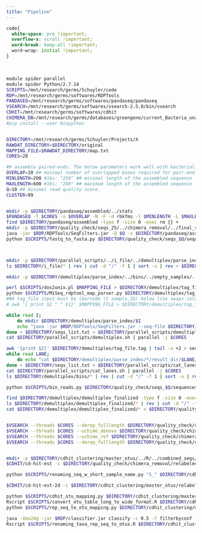 ```yaml
---
title: "Pipeline"
---
```


```css
code{
  white-space: pre !important;
  overflow-x: scroll !important;
  word-break: keep-all !important;
  word-wrap: initial !important;
}
```
<br>
```bash
module spider parallel
module spider Python/2.7.14
SCRIPTS=/mnt/research/germs/Schuyler/code
RDP=/mnt/research/germs/softwares/RDPTools
PANDASEQ=/mnt/research/germs/softwares/pandaseq/pandaseq
VSEARCH=/mnt/research/germs/softwares/vsearch-2.5.0/bin/vsearch
CDHIT=/mnt/research/germs/softwares/cdhit
CHIMERA_DB=/mnt/research/germs/databases/greengene/current_Bacteria_unaligned.fa
#pip install --user Biopython


DIRECTORY=/mnt/research/germs/Schuyler/Projects/X
RAWDAT_DIRECTORY=$DIRECTORY/original
MAPPING_FILE=$RAWDAT_DIRECTORY/map.txt
CORES=20

## assemble paired-ends. The below parameters work well with bacterial 16S. 
OVERLAP=10 ## minimal number of overlapped bases required for pair-end assembling. Not so critical if you set the length parameters (see below)
MINLENGTH=200 #16s: "250" ## minimal length of the assembled sequence
MAXLENGTH=600 #16s: "280" ## maximum length of the assembled sequence
Q=10 ## minimal read quality score.
CLUSTER=99


mkdir -p $DIRECTORY/pandaseq/assembled/../stats
$PANDASEQ -T $CORES -o $OVERLAP -N -F -d rbkfms -l $MINLENGTH -L $MAXLENGTH -f $RAWDAT_DIRECTORY/*_R1_* -r $RAWDAT_DIRECTORY/*_R2_* 1 > $DIRECTORY/pandaseq/assembled/sequences.assembled.fastq 2> $DIRECTORY/pandaseq/stats/sequences.assembled.stats.txt.bz2
find $DIRECTORY/pandaseq/assembled -type f -size 0 -exec rm {} +
mkdir -p $DIRECTORY/quality_check/seqs_25/../chimera_removal/../final_seqs
java -jar $RDP/RDPTools/SeqFilters.jar -Q $Q -s $DIRECTORY/pandaseq/assembled/sequences.assembled.fastq -o $DIRECTORY/quality_check/seqs_$Q -O sequences
python $SCRIPTS/fastq_to_fasta.py $DIRECTORY/quality_check/seqs_$Q/sequences/NoTag/NoTag_trimmed.fastq $DIRECTORY/quality_check/seqs_$Q/sequences/sequences.fa



mkdir -p $DIRECTORY/parallel_scripts/../i_file/../demultiplex/parse_index/../bins/../empty_samples/../demultiplex_finalized; split -l 1000000 $RAWDAT_DIRECTORY/*_I*.fastq* $DIRECTORY/i_file/
ls $DIRECTORY/i_file/* | rev | cut -d "/" -f 1 | sort -u | rev > $DIRECTORY/seqs_list.txt

mkdir -p $DIRECTORY/demultiplex/parse_index/../bins/../empty_samples/../demultiplex_finalized

perl $SCRIPTS/dos2unix.pl $MAPPING_FILE > $DIRECTORY/demultiplex/tag_file.txt
python $SCRIPTS/MiSeq_rdptool_map_parser.py $DIRECTORY/demultiplex/tag_file.txt > $DIRECTORY/demultiplex/tag_file.tag
### tag_file input must be (barcode \t sample_ID) below line swaps column position if mapping file in opposite order. 
# awk '{ print $2 " " $1}' $MAPPING_FILE > $DIRECTORY/demultiplex/tag_file.tag

while read I;
	do mkdir $DIRECTORY/demultiplex/parse_index/$I
	echo "java -jar $RDP/RDPTools/SeqFilters.jar --seq-file $DIRECTORY/i_file/$I --tag-file $DIRECTORY/demultiplex/tag_file.tag --outdir $DIRECTORY/demultiplex/parse_index/$I"
done < $DIRECTORY/seqs_list.txt > $DIRECTORY/parallel_scripts/demultiplex.sh
cat $DIRECTORY/parallel_scripts/demultiplex.sh | parallel -j $CORES

awk '{print $2}' $DIRECTORY/demultiplex/tag_file.tag | tail -n +2 > seqs_list.txt
while read LANE;
	do echo "cat $DIRECTORY/demultiplex/parse_index/*/result_dir/$LANE/$LANE\_trimmed.fastq > $DIRECTORY/demultiplex/bins/$LANE\_trimmed.fastq"
done < $DIRECTORY/seqs_list.txt > $DIRECTORY/parallel_scripts/cat_lanes.sh
cat $DIRECTORY/parallel_scripts/cat_lanes.sh | parallel -j $CORES
ls $DIRECTORY/demultiplex/bins/* | rev | cut -d "/" -f 1 | sort -u | rev | cut -d "_" -f 1 > $DIRECTORY/seqs_list.txt

python $SCRIPTS/bin_reads.py $DIRECTORY/quality_check/seqs_$Q/sequences/sequences.fa $DIRECTORY/demultiplex/bins $DIRECTORY/demultiplex/demultiplex_finalized

find $DIRECTORY/demultiplex/demultiplex_finalized -type f -size 0 -exec mv -t $DIRECTORY/demultiplex/empty_samples/ {} +
ls $DIRECTORY/demultiplex/demultiplex_finalized/* | rev | cut -d "/" -f 1 | sort -u | rev | cut -d "_" -f 1 > $DIRECTORY/seqs_list.txt
cat $DIRECTORY/demultiplex/demultiplex_finalized/* > $DIRECTORY/quality_check/chimera_removal/all_combined_q$Q.fa


$VSEARCH --threads $CORES --derep_fulllength $DIRECTORY/quality_check/chimera_removal/all_combined_q$Q.fa --output $DIRECTORY/quality_check/chimera_removal/all_combined_q$Q\_unique_sort_min2.fa --sizeout --minuniquesize 2
$VSEARCH --threads $CORES --uchime_denovo $DIRECTORY/quality_check/chimera_removal/all_combined_q$Q\_unique_sort_min2.fa --chimeras $DIRECTORY/quality_check/chimera_removal/all_combined_q$Q\_unique_sort_min2_denovo.chimera --nonchimeras $DIRECTORY/quality_check/chimera_removal/all_combined_q$Q\_unique_sort_min2_denovo.good
$VSEARCH --threads $CORES --uchime_ref $DIRECTORY/quality_check/chimera_removal/all_combined_q$Q\_unique_sort_min2_denovo.good --nonchimeras $DIRECTORY/quality_check/chimera_removal/all_combined_q$Q\_unique_sort_min2_denovo_ref.good --db $CHIMERA_DB
$VSEARCH --threads $CORES --derep_fulllength $DIRECTORY/quality_check/chimera_removal/all_combined_q$Q\_unique_sort_min2_denovo_ref.good --relabel "U_" --output $DIRECTORY/quality_check/chimera_removal/relabeled_denovo_ref.good


mkdir -p $DIRECTORY/cdhit_clustering/master_otus/../R/../combined_seqs/../renamed_seqs
$CDHIT/cd-hit-est -i $DIRECTORY/quality_check/chimera_removal/relabeled_denovo_ref.good -o $DIRECTORY/cdhit_clustering/master_otus/relabeled_denovo_ref_good_cdhit_$CLUSTER -c 0.$CLUSTER -M 200000 -T -j $CORES

python $SCRIPTS/renaming_seq_w_short_sample_name.py "S_" $DIRECTORY/cdhit_clustering/renamed_seqs/sample_filename_map.txt $DIRECTORY/cdhit_clustering/renamed_seqs/sequence_name_map.txt $DIRECTORY/demultiplex/demultiplex_finalized/*.fasta > $DIRECTORY/cdhit_clustering/renamed_seqs/all_renamed_sequences.fa

$CDHIT/cd-hit-est-2d -i $DIRECTORY/cdhit_clustering/master_otus/relabeled_denovo_ref_good_cdhit_$CLUSTER -i2 $DIRECTORY/cdhit_clustering/renamed_seqs/all_renamed_sequences.fa -o $DIRECTORY/cdhit_clustering/master_otus/otu_mapping_cdhit_$CLUSTER -c 0.$CLUSTER -M 200000 -T -j $CORES

python $SCRIPTS/cdhit_otu_mapping.py $DIRECTORY/cdhit_clustering/master_otus/otu_mapping_cdhit_$CLUSTER.clstr > $DIRECTORY/cdhit_clustering/master_otus/cdhit_otu_table_long.txt
Rscript $SCRIPTS/convert_otu_table_long_to_wide_format.R $DIRECTORY/cdhit_clustering/master_otus/cdhit_otu_table_long.txt $DIRECTORY/cdhit_clustering/R/cdhit_otu_table_wide.txt
python $SCRIPTS/rep_seq_to_otu_mapping.py $DIRECTORY/cdhit_clustering/master_otus/relabeled_denovo_ref_good_cdhit_$CLUSTER.clstr > $DIRECTORY/cdhit_clustering/master_otus/rep_seq_to_cluster.map 

java -Xmx24g -jar $RDP/classifier.jar classify -c 0.5 -f filterbyconf -o $DIRECTORY/cdhit_clustering/master_otus/relabeled_denovo_ref_good_cdhit_$CLUSTER\_taxa_filterbyconf.txt -h $DIRECTORY/cdhit_clustering/master_otus/relabeled_denovo_ref_good_cdhit_$CLUSTER\_taxa_filterbyconf_hierarchy.txt $DIRECTORY/cdhit_clustering/master_otus/relabeled_denovo_ref_good_cdhit_$CLUSTER
Rscript $SCRIPTS/renaming_taxa_rep_seq_to_otus.R $DIRECTORY/cdhit_clustering/master_otus/relabeled_denovo_ref_good_cdhit_$CLUSTER\_taxa_filterbyconf.txt $DIRECTORY/cdhit_clustering/master_otus/rep_seq_to_cluster.map $DIRECTORY/cdhit_clustering/R/cdhit_taxa_table_w_repseq.txt

```